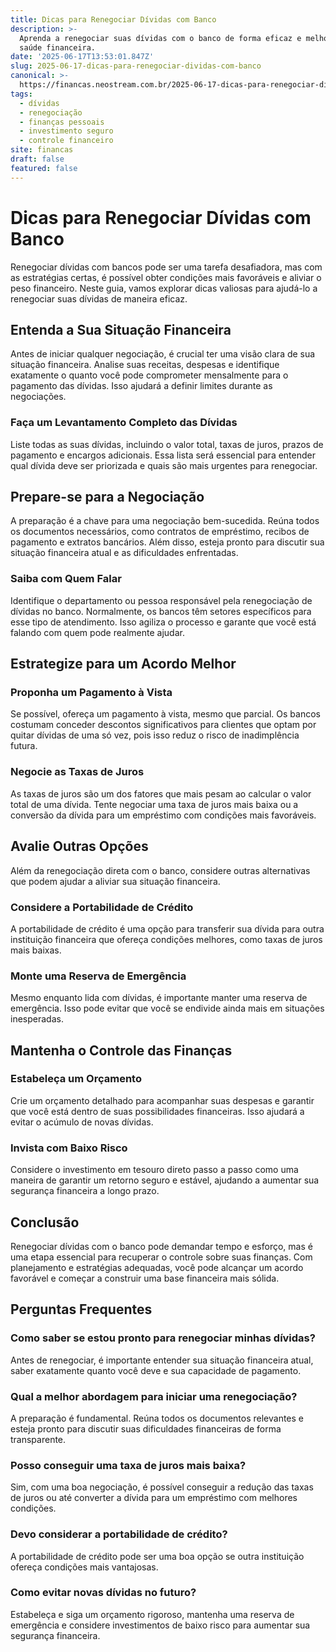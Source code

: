 ```yaml
---
title: Dicas para Renegociar Dívidas com Banco
description: >-
  Aprenda a renegociar suas dívidas com o banco de forma eficaz e melhore sua
  saúde financeira.
date: '2025-06-17T13:53:01.847Z'
slug: 2025-06-17-dicas-para-renegociar-dividas-com-banco
canonical: >-
  https://financas.neostream.com.br/2025-06-17-dicas-para-renegociar-dividas-com-banco
tags:
  - dívidas
  - renegociação
  - finanças pessoais
  - investimento seguro
  - controle financeiro
site: financas
draft: false
featured: false
---
```


# Dicas para Renegociar Dívidas com Banco

Renegociar dívidas com bancos pode ser uma tarefa desafiadora, mas com as estratégias certas, é possível obter condições mais favoráveis e aliviar o peso financeiro. Neste guia, vamos explorar dicas valiosas para ajudá-lo a renegociar suas dívidas de maneira eficaz.

## Entenda a Sua Situação Financeira

Antes de iniciar qualquer negociação, é crucial ter uma visão clara de sua situação financeira. Analise suas receitas, despesas e identifique exatamente o quanto você pode comprometer mensalmente para o pagamento das dívidas. Isso ajudará a definir limites durante as negociações.

### Faça um Levantamento Completo das Dívidas

Liste todas as suas dívidas, incluindo o valor total, taxas de juros, prazos de pagamento e encargos adicionais. Essa lista será essencial para entender qual dívida deve ser priorizada e quais são mais urgentes para renegociar.

## Prepare-se para a Negociação

A preparação é a chave para uma negociação bem-sucedida. Reúna todos os documentos necessários, como contratos de empréstimo, recibos de pagamento e extratos bancários. Além disso, esteja pronto para discutir sua situação financeira atual e as dificuldades enfrentadas.

### Saiba com Quem Falar

Identifique o departamento ou pessoa responsável pela renegociação de dívidas no banco. Normalmente, os bancos têm setores específicos para esse tipo de atendimento. Isso agiliza o processo e garante que você está falando com quem pode realmente ajudar.

## Estrategize para um Acordo Melhor

### Proponha um Pagamento à Vista

Se possível, ofereça um pagamento à vista, mesmo que parcial. Os bancos costumam conceder descontos significativos para clientes que optam por quitar dívidas de uma só vez, pois isso reduz o risco de inadimplência futura.

### Negocie as Taxas de Juros

As taxas de juros são um dos fatores que mais pesam ao calcular o valor total de uma dívida. Tente negociar uma taxa de juros mais baixa ou a conversão da dívida para um empréstimo com condições mais favoráveis.

## Avalie Outras Opções

Além da renegociação direta com o banco, considere outras alternativas que podem ajudar a aliviar sua situação financeira.

### Considere a Portabilidade de Crédito

A portabilidade de crédito é uma opção para transferir sua dívida para outra instituição financeira que ofereça condições melhores, como taxas de juros mais baixas.

### Monte uma Reserva de Emergência

Mesmo enquanto lida com dívidas, é importante manter uma reserva de emergência. Isso pode evitar que você se endivide ainda mais em situações inesperadas.

## Mantenha o Controle das Finanças

### Estabeleça um Orçamento

Crie um orçamento detalhado para acompanhar suas despesas e garantir que você está dentro de suas possibilidades financeiras. Isso ajudará a evitar o acúmulo de novas dívidas.

### Invista com Baixo Risco

Considere o investimento em tesouro direto passo a passo como uma maneira de garantir um retorno seguro e estável, ajudando a aumentar sua segurança financeira a longo prazo.

## Conclusão

Renegociar dívidas com o banco pode demandar tempo e esforço, mas é uma etapa essencial para recuperar o controle sobre suas finanças. Com planejamento e estratégias adequadas, você pode alcançar um acordo favorável e começar a construir uma base financeira mais sólida.

## Perguntas Frequentes

### Como saber se estou pronto para renegociar minhas dívidas?

Antes de renegociar, é importante entender sua situação financeira atual, saber exatamente quanto você deve e sua capacidade de pagamento.

### Qual a melhor abordagem para iniciar uma renegociação?

A preparação é fundamental. Reúna todos os documentos relevantes e esteja pronto para discutir suas dificuldades financeiras de forma transparente.

### Posso conseguir uma taxa de juros mais baixa?

Sim, com uma boa negociação, é possível conseguir a redução das taxas de juros ou até converter a dívida para um empréstimo com melhores condições.

### Devo considerar a portabilidade de crédito?

A portabilidade de crédito pode ser uma boa opção se outra instituição ofereça condições mais vantajosas.

### Como evitar novas dívidas no futuro?

Estabeleça e siga um orçamento rigoroso, mantenha uma reserva de emergência e considere investimentos de baixo risco para aumentar sua segurança financeira.
